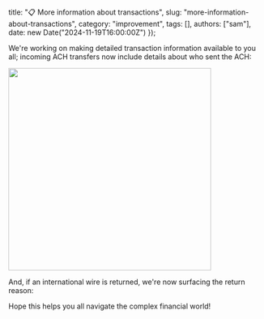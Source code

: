   title: "📋 More information about transactions",
  slug: "more-information-about-transactions",
  category: "improvement",
  tags: [],
  authors: ["sam"],
  date: new Date("2024-11-19T16:00:00Z")
});

We're working on making detailed transaction information available to you all; incoming ACH transfers now include details about who sent the ACH:

<img src="https://cloud-g7l8ni26h-hack-club-bot.vercel.app/0capture-2025-02-03-182418.png" width="400px">

And, if an international wire is returned, we're now surfacing the return reason:

Hope this helps you all navigate the complex financial world!
